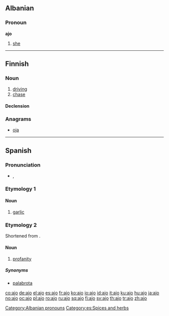 {{also|ajö}}
==Albanian==

===Pronoun===
'''ajo'''

# [[she]]

[[Category:Albanian pronouns]]

----

==Finnish==

===Noun===
{{infl|fi|noun}}

# [[driving]]
# [[chase]]

====Declension====
{{fi-decl-valo|aj|||o}}

===Anagrams===
* [[oja]]

----

==Spanish==

===Pronunciation===
* {{IPA|/'axo/|lang=es}}, {{SAMPA|/'axo/}}

===Etymology 1===
{{etyl|la|es}} {{term|alium|lang=la}}

====Noun====
{{es-noun-m}}

# [[garlic]]

===Etymology 2===
Shortened from {{term|carajo|car'''ajo'''|lang=es}}.

====Noun====
{{es-noun-m}}

# [[profanity]]

=====Synonyms=====
* [[palabrota]]

[[Category:es:Spices and herbs]]

[[co:ajo]]
[[de:ajo]]
[[el:ajo]]
[[es:ajo]]
[[fr:ajo]]
[[ko:ajo]]
[[io:ajo]]
[[id:ajo]]
[[it:ajo]]
[[ku:ajo]]
[[hu:ajo]]
[[ja:ajo]]
[[no:ajo]]
[[oc:ajo]]
[[pl:ajo]]
[[ro:ajo]]
[[ru:ajo]]
[[sq:ajo]]
[[fi:ajo]]
[[sv:ajo]]
[[th:ajo]]
[[tr:ajo]]
[[zh:ajo]]